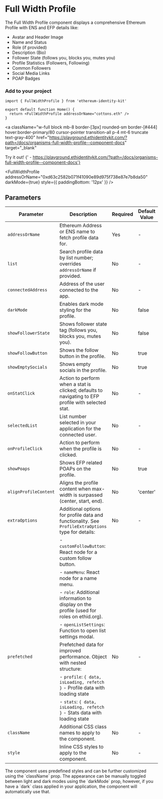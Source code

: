 
# Full Width Profile

The Full Width Profile component displays a comprehensive Ethereum Profile with ENS and EFP details like:

- Avatar and Header Image
- Name and Status
- Role (if provided)
- Description (Bio)
- Follower State (follows you, blocks you, mutes you)
- Profile Statistics (Followers, Following)
- Common Followers
- Social Media Links
- POAP Badges

### Add to your project

```tsx copy
import { FullWidthProfile } from 'ethereum-identity-kit'

export default function Home() {
  return <FullWidthProfile addressOrName="cottons.eth" />
}
```

<a
  className="w-full block mb-8 border-[3px] rounded-sm border-[#444] hover:border-primary/80 cursor-pointer transition-all p-4 mt-6 truncate text-gray-400"
  href="https://playground.ethidentitykit.com/?path=/docs/organisms-full-width-profile--component-docs"
  target="_blank"
>
  <span className="text-primary">Try it out!</span>
  <span className="text-gray-400">
    {' - https://playground.ethidentitykit.com/?path=/docs/organisms-full-width-profile--component-docs'}
  </span>
</a>

<FullWidthProfile
  addressOrName="0xd63c2582b071f41090e89d975f738e87e7b8da50"
  darkMode={true}
  style={{ paddingBottom: '12px' }}
/>

## Parameters

| Parameter             | Description                                                                                         | Required | Default Value |
| --------------------- | --------------------------------------------------------------------------------------------------- | -------- | ------------- |
| `addressOrName`       | Ethereum Address or ENS name to fetch profile data for.                                             | Yes      | -             |
| `list`                | Search profile data by list number; overrides `addressOrName` if provided.                          | No       | -             |
| `connectedAddress`    | Address of the user connected to the app.                                                           | No       | -             |
| `darkMode`            | Enables dark mode styling for the profile.                                                          | No       | false         |
| `showFollowerState`   | Shows follower state tag (follows you, blocks you, mutes you).                                      | No       | false         |
| `showFollowButton`    | Shows the follow button in the profile.                                                             | No       | true          |
| `showEmptySocials`    | Shows empty socials in the profile.                                                                 | No       | true          |
| `onStatClick`         | Action to perform when a stat is clicked; defaults to navigating to EFP profile with selected stat. | No       | -             |
| `selectedList`        | List number selected in your application for the connected user.                                    | No       | -             |
| `onProfileClick`      | Action to perform when the profile is clicked.                                                      | No       | -             |
| `showPoaps`           | Shows EFP related POAPs on the profile.                                                             | No       | true          |
| `alignProfileContent` | Aligns the profile content when max-width is surpassed (center, start, end).                        | No       | 'center'      |
| `extraOptions`        | Additional options for profile data and functionality. See `ProfileExtraOptions` type for details:  | No       | -             |
|                       | - `customFollowButton`: React node for a custom follow button.                                      |          |               |
|                       | - `nameMenu`: React node for a name menu.                                                           |          |               |
|                       | - `role`: Additional information to display on the profile (used for roles on ethid.org).           |          |               |
|                       | - `openListSettings`: Function to open list settings modal.                                         |          |               |
| `prefetched`          | Prefetched data for improved performance. Object with nested structure:                             | No       | -             |
|                       | - `profile`: `{ data, isLoading, refetch }` - Profile data with loading state                       |          |               |
|                       | - `stats`: `{ data, isLoading, refetch }` - Stats data with loading state                           |          |               |
| `className`           | Additional CSS class names to apply to the component.                                               | No       | -             |
| `style`               | Inline CSS styles to apply to the component.                                                        | No       | -             |

<Callout type="info">
  The component uses predefined styles and can be further customized using the `className` prop. The appearance can be
  manually toggled between light and dark modes using the `darkMode` prop, however, if you have a `dark` class applied
  in your application, the component will automatically use that.
</Callout>
